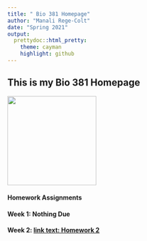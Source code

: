 ```yaml
---
title: " Bio 381 Homepage"
author: "Manali Rege-Colt"
date: "Spring 2021"
output: 
  prettydoc::html_pretty:
    theme: cayman
    highlight: github
---
```



## This is my Bio 381 Homepage

<img src="IMG_0690.jpg" width = "200" height ="200" />

#### Homework Assignments

#### Week 1: **Nothing Due**

#### Week 2: [link text: Homework 2](Homework-2.html)


